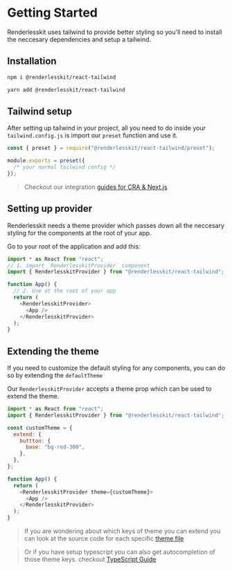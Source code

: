 # Getting Started

Renderlesskit uses tailwind to provide better styling so you'll need to install the neccesary dependencies and setup a tailwind.

## Installation

```bash
npm i @renderlesskit/react-tailwind
```

```bash
yarn add @renderlesskit/react-tailwind
```

## Tailwind setup

After setting up tailwind in your project, all you need to do inside your `tailwind.config.js` is import our `preset` function and use it.

```js
const { preset } = require("@renderlesskit/react-tailwind/preset");

module.exports = preset({
  /* your normal tailwind config */
});
```

> Checkout our integration [guides for CRA & Next.js](/guides/usage-with-cra)

## Setting up provider

Renderlesskit needs a theme provider which passes down all the neccesary styling for the components at the root of your app.

Go to your root of the application and add this:

```js
import * as React from "react";
// 1. import `RenderlesskitProvider` component
import { RenderlesskitProvider } from "@renderlesskit/react-tailwind";

function App() {
  // 2. Use at the root of your app
  return (
    <RenderlesskitProvider>
      <App />
    </RenderlesskitProvider>
  );
}
```

## Extending the theme

If you need to customize the default styling for any components, you can do so by extending the `defaultTheme`

Our `RenderlesskitProvider` accepts a theme prop which can be used to extend the theme.

```js
import * as React from "react";
import { RenderlesskitProvider } from "@renderlesskit/react-tailwind";

const customTheme = {
  extend: {
    buttton: {
      base: "bg-red-300",
    },
  },
};

function App() {
  return (
    <RenderlesskitProvider theme={customTheme}>
      <App />
    </RenderlesskitProvider>
  );
}
```

> If you are wondering about which keys of theme you can extend you can look at the source code for each specific [theme file](https://github.com/timelessco/renderlesskit-react-tailwind/tree/main/src/theme/defaultTheme)

> Or if you have setup typescript you can also get autocompletion of those theme keys. checkout [TypeScript Guide](/guides/typescript-guide)
